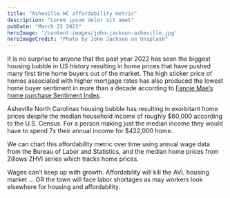 ```yaml
---
title: "Asheville NC affordability metric"
description: "Lorem ipsum dolor sit amet"
pubDate: "March 22 2023"
heroImage: '/content-images/john-jackson-asheville.jpg'
heroImageCredit: "Photo by John Jackson on Unsplash"
---
```


It is no surprise to anyone that the past year 2022 has seen the biggest housing bubble in US history
resulting in home prices that have pushed many first time home buyers out of the market.
The high sticker price of homes associated with higher mortgage rates has also produced 
the lowest home buyer sentiment in more than a decade according to 
[Fannie Mae’s home purchase Sentiment Index](https://www.fanniemae.com/research-and-insights/surveys-indices/national-housing-survey). 

Asheville North Carolinas housing bubble has resulting in exorbitant home prices despite 
the median household income of roughly $60,000 according to the U.S. Census. For a person 
making just the median income they would have to spend 7x their annual income for $422,000 home.

We can chart this affordability metric over time using annual wage data from the Bureau 
of Labor and Statistics, and the median home prices from Zillows ZHVI series which tracks home prices. 


<PEGraph />

Wages can’t keep up with growth. Affordability will kill the AVL housing market … OR the town will 
face labor shortages as may workers look elsewhere for housing and affordability.